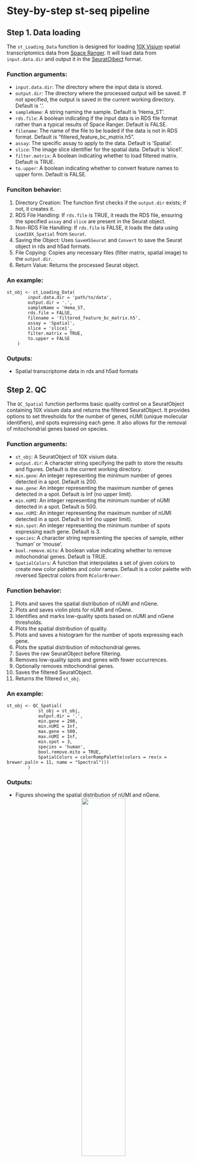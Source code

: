 # Stey-by-step st-seq pipeline

## Step 1. Data loading

The `st_Loading_Data` function is designed for loading [10X Visium](https://www.10xgenomics.com/cn/products/spatial-gene-expression) spatial transcriptomics data from [Space Ranger](https://www.10xgenomics.com/cn/support/software/space-ranger/latest). It will load data from `input.data.dir` and output it in the [SeuratOjbect](https://github.com/satijalab/seurat-object) format.

### Function arguments:
* `input.data.dir`: The directory where the input data is stored.
* `output.dir`: The directory where the processed output will be saved. If not specified, the output is saved in the current working directory. Default is '.'.
* `sampleName`: A string naming the sample. Default is 'Hema_ST'.
* `rds.file`: A boolean indicating if the input data is in RDS file format rather than a typical results of Space Ranger. Default is FALSE.
* `filename`: The name of the file to be loaded if the data is not in RDS format. Default is "filtered_feature_bc_matrix.h5".
* `assay`: The specific assay to apply to the data. Default is 'Spatial'.
* `slice`: The image slice identifier for the spatial data. Default is 'slice1'.
* `filter.matrix`: A boolean indicating whether to load filtered matrix. Default is TRUE.
* `to.upper`: A boolean indicating whether to convert feature names to upper form. Default is FALSE.

### Funciton behavior:

1. Directory Creation: The function first checks if the `output.dir` exists; if not, it creates it.
2. RDS File Handling:
If `rds.file` is TRUE, it reads the RDS file, ensuring the specified `assay` and `slice` are present in the Seurat object.
3. Non-RDS File Handling:
If `rds.file` is FALSE, it loads the data using `Load10X_Spatial` from `Seurat`.
4. Saving the Object:
Uses `SaveH5Seurat` and `Convert` to save the Seurat object in rds and h5ad formats.
5. File Copying:
Copies any necessary files (filter matrix, spatial image) to the `output.dir`.
7. Return Value:
Returns the processed Seurat object.

### An example:

```
st_obj <- st_Loading_Data(
        input.data.dir = 'path/to/data',
        output.dir = '.',
        sampleName = 'Hema_ST,
        rds.file = FALSE,
        filename = 'filtered_feature_bc_matrix.h5',
        assay = 'Spatial',
        slice = 'slice1',
        filter.matrix = TRUE,
        to.upper = FALSE
    )
```

### Outputs:

* Spatial transcriptome data in rds and h5ad formats

## Step 2. QC

The `QC_Spatial` function performs basic quality control on a SeuratObject containing 10X visium data and returns the filtered SeuratObject. It provides options to set thresholds for the number of genes, nUMI (unique molecular identifiers), and spots expressing each gene. It also allows for the removal of mitochondrial genes based on species.

### Function arguments:

* `st_obj`: A SeuratObject of 10X visium data.
* `output.dir`: A character string specifying the path to store the results and figures. Default is the current working directory.
* `min.gene`: An integer representing the minimum number of genes detected in a spot. Default is 200.
* `max.gene`: An integer representing the maximum number of genes detected in a spot. Default is Inf (no upper limit).
* `min.nUMI`: An integer representing the minimum number of nUMI detected in a spot. Default is 500.
* `max.nUMI`: An integer representing the maximum number of nUMI detected in a spot. Default is Inf (no upper limit).
* `min.spot`: An integer representing the minimum number of spots expressing each gene. Default is 3.
* `species`: A character string representing the species of sample, either 'human' or 'mouse'.
* `bool.remove.mito`: A boolean value indicating whether to remove mitochondrial genes. Default is TRUE.
* `SpatialColors`: A function that interpolates a set of given colors to create new color palettes and color ramps. Default is a color palette with reversed Spectral colors from `RColorBrewer`.

### Function behavior:

1. Plots and saves the spatial distribution of nUMI and nGene.
2. Plots and saves violin plots for nUMI and nGene.
3. Identifies and marks low-quality spots based on nUMI and nGene thresholds.
4. Plots the spatial distribution of quality.
5. Plots and saves a histogram for the number of spots expressing each gene.
6. Plots the spatial distribution of mitochondrial genes.
7. Saves the raw SeuratObject before filtering.
8. Removes low-quality spots and genes with fewer occurrences.
9. Optionally removes mitochondrial genes.
10. Saves the filtered SeuratObject.
11. Returns the filtered `st_obj`.

### An example:

```
st_obj <- QC_Spatial(
            st_obj = st_obj,
            output.dir = '.',
            min.gene = 200,
            min.nUMI = Inf,
            max.gene = 500,
            max.nUMI = Inf,
            min.spot = 3,
            species = 'human',
            bool.remove.mito = TRUE,
            SpatialColors = colorRampPalette(colors = rev(x = brewer.pal(n = 11, name = "Spectral")))
        )
```

### Outputs:

* Figures showing the spatial distribution of nUMI and nGene.
<center class="half">
    <img src="./figures/step2/nUMI_spatial.png" width="50%"/>
    <img src="./figures/step2/nGene_spatial.png" width="50%"/>
</center>

* Violin plots of nUMI and nGene.
<center class="half">
    <img src="./figures/step2/nUMI_violin.png" width="50%"/>
    <img src="./figures/step2/nGene_violin.png" width="50%"/>
</center>

* Figures showing the quality.
<center class="half">
    <img src="./figures/step2/quality_spatial.png" width="50%"/>
</center>

* Histograms for the number of spots expressing each gene.
<center class="half">
    <img src="./figures/step2/nSpot_hist.png" width="50%"/>
</center>

* Figures showing the spatial distribution of mitochondrial genes.
<center class="half">
    <img src="./figures/step2/mito_spatial.png" width="50%"/>
</center>

* Raw and filtered SeuratObject.

## Step 3. Clustering

The `st_Clustering` function is designed to perform clustering analysis on spatial transcriptomics data. It integrates several key steps including data normalization, dimensionality reduction, clustering, and visualization. The function saves the results and visualizations to `output.dir`.

### Function arguments:

* `st_obj`: The input spatial transcriptomics seurat object that contains the data to be clustered.
* `output.dir`: The directory where the output files will be saved. Default is the current directory ('.').
* `normalization.method`: The method used for data normalization. Default is 'SCTransform'.
* `npcs`: The number of principal components to use in PCA. Default is 50.
* `pcs.used`: The principal components to use for clustering. Default is the first 10 PCs (1:10).
* `resolution`: The resolution parameter for the clustering algorithm. Default is 0.8.
* `verbose`: A logical flag to print progress messages. Default is FALSE.

### Function behavior:

1. Data Normalization and PCA: Depending on the `normalization.method`, the function either uses `SCTransform` or a standard normalization method followed by scaling and variable feature detection. Performs PCA on the normalized data.
2. Clustering and Dimensionality Reduction: Finds nearest neighbors using the specified principal components (`pcs.used`). Identifies clusters using the specified `resolution`. Performs UMAP and t-SNE for visualization of the clusters.
3. Visualization: Generates spatial, UMAP, and t-SNE plots of the clusters with customized color schemes.
Saves these plots as images in the specified directory.
4. Saving Results: Saves the updated `st_obj` as an RDS file. Exports the metadata of `st_obj` to a CSV file.
5. Return Value: Returns the updated `st_obj` containing the clustering results.

### An example:

```
st_obj <- st_Clustering(
            st_obj = st_obj,
            output.dir = '.',
            normalization.method = 'SCTransform',
            npcs = 50,
            pcs.used = 1:10,
            resolution = 0.8,
            verbose = FALSE
        )
```

### Outputs:

* Figures showing the results of clustering.
<center class="half">
    <img src="./figures/step3/cluster_spatial.png" width="50%"/>
    <img src="./figures/step3/cluster_UMAP.png" width="50%"/>
    <img src="./figures/step3/cluster_tSNE.png" width="50%"/>
</center>

* SeuratObject in rds format.

## Step 4. DEGs

The `st_Find_DEGs` function is designed to identify differentially expressed genes (DEGs) in spatial transcriptomics data. It performs differential expression analysis based on clustering results, visualizes the top markers, and saves the results to `output.dir`.

### Function arguments:

* `st_obj`: The input spatial transcriptomics object containing the data for DEG analysis.
* `output.dir`: The directory where output files will be saved. Default is the current directory ('.').
* `ident.label`: The metadata label used for identifying clusters. Default is `'seurat_clusters'`.
* `only.pos`: A logical flag to include only positive markers. Default is TRUE.
* `min.pct`: The minimum fraction of cells expressing the gene in either cluster. Default is `0.25`.
* `logfc.threshold:` The log fold change threshold for considering a gene differentially expressed. Default is `0.25`.
* `test.use`: The statistical test to use for differential expression analysis. Default is `'wilcox'`.
* `verbose`: A logical flag to print progress messages. Default is FALSE.

### Function behavior:

1. Set Identifiers: Sets the cluster identifiers in the spatial transcriptomics object (`st_obj`) based on the specified `ident.label`.
2. Find Differentially Expressed Genes (DEGs): Performs differential expression analysis using the specified parameters (`only.pos`, `min.pct`, `logfc.threshold`, `test.use`).
3. Top Marker Genes: Selects the top 5 marker genes for each cluster based on the highest average log fold change.
4. Visualization: Generates a dot plot for the top DEGs and saves the plot as an image in the specified directory.
5. Saving Results: Saves the DEG results as a CSV file.
6. Return Value: Returns the data frame containing the identified DEGs.

### An example:

```
st.markers <- st_Find_DEGs(
            st_obj = st_obj,
            output.dir = '.',
            ident.label = 'seurat_clusters',
            only.pos = TRUE,
            min.pct = 0.25,
            logfc.threshold = 0.25,
            test.use = 'wilcox',
            verbose = FALSE
        )
```

### Outputs:

* Dot plots showing markers.
<center class="half">
    <img src="./figures/step4/DEGs_dot.png" width="40%"/>
</center>

* CSV file containing the information of markers.

## Step 5. Spatially variable features

The `st_SpatiallyVariableFeatures` function identifies and visualizes spatially variable features (SVFs) in spatial transcriptomics data. It integrates the identification of spatially variable features using a specified method, saves the results to a directory, and creates visualizations of the top spatially variable features.

### Function arguments:

* `st_obj`: The input spatial transcriptomics object containing the data for analysis.
* `output.dir`: The directory where output files will be saved. Default is the current directory.
* `assay`: The assay to be used for finding spatially variable features. Default is `'SCT'`.
* `selection.method`: The method used for selecting spatially variable features. Default is `'moransi'`.
* `n.top.show`: The number of top spatially variable features to visualize. Default is `10`.
* `n.col`: The number of columns for the visualization grid. Default is `5`.
* `verbose`: A logical flag to print progress messages. Default is `FALSE`.

### Function behavior:

1. Identify Spatially Variable Features: Identifies spatially variable features using the specified method and assay. Suppresses warnings during the process.
2. Save Metadata: Extracts metadata features and saves them as a CSV file in `output.dir`.
3. Visualization: Selects the top `n.top.show` spatially variable features. Generates and saves a spatial feature plot of these features in the specified directory.
4. Return Value: Returns the updated `st_obj` containing the identified spatially variable features.

### An example:

```
st_obj <- st_SpatiallyVariableFeatures(
            st_obj = st_obj,
            output.dir = '.',
            assay = st_obj@active.assay,
            selection.method = 'moransi',
            n.top.show = 10,
            n.col = 5,
            verbose = FALSE
        )
```

### Outputs:

* Figures showing SVFs.
<center class="half">
    <img src="./figures/step5/SpatiallyVariableFeatures.png" width="40%"/>
</center>

* CSV file containing the information of SVFs.

## Step 6. Spatial interaction

The `st_Interaction` function is used to identify and visualize interactions between clusters based on spatial transcriptomics data. It utilizes [Commot](https://github.com/zcang/COMMOT) to analyze spatial interactions, identify pathway activities, and assess the strength and significance of interactions.

### Function arguments:

* `st_data_path`: Path to the spatial transcriptomics data.
* `metadata_path`: Path to the metadata associated with the spatial transcriptomics data.
* `library_id`: Identifier for the spatial transcriptomics library. Default is `'Hema_ST'`.
* `label_key`: Key in the metadata to identify cell clusters. Default is `'seurat_clusters'`.
* `save_path`: The directory where output files will be saved. Default is the current directory.
* `species`: The species of the spatial transcriptomics data. Default is `'human'`.
* `signaling_type`: Type of signaling interactions to consider. Default is `'Secreted Signaling'`.
* `database`: Database to be used for the analysis. Default is `'CellChat'`.
* `min_cell_pct`: Minimum percentage of cells to consider for interaction analysis. Default is `0.05`.
* `dis_thr`: Distance threshold for defining interactions. Default is `500`.
* `n_permutations`: Number of permutations for assessing significance. Default is `100`.
* `pythonPath `: The path to the Python environment containing `Commot` to use for the analysis. Default is '.'.

### Function behavior:

1. `Commot` Analysis: Uses `Commot` to perform interaction analysis, identifying interactions within and between clusters.
2. Visualization: Generates visualizations of pathway interactions and interactions between ligand-receptors (LRs) within and between clusters, and saves them in `save_path`.

### An example:

```
st_Interaction(
            st_data_path = 'path/to/data',
            metadata_path = 'path/to/metadata',
            library_id = 'Hema_ST',
            label_key = 'seurat_clusters',
            save_path = '.',
            species = 'human',
            signaling_type = 'Secreted Signaling',
            database = 'CellChat',
            min_cell_pct = 0.05,
            dis_thr = 500,
            n_permutations = 100,
            pythonPath = 'path/to/python'
        )
```

### Outputs:

* Dot plot showing pathway interaction between and within clusters.
<center class="half">
    <img src="./figures/step6/Pathway_interaction_between_Dotplot.png" width="60%"/>
</center>
<center class="half">
    <img src="./figures/step6/Pathway_interaction_within_Dotplot.png" width="50%"/>
</center>

* Dot plot showing LRs interaction between and within clusters.
<center class="half">
    <img src="./figures/step6/LR_interaction_between_Dotplot.png" width="60%"/>
</center>
<center class="half">
    <img src="./figures/step6/LR_interaction_within_Dotplot.png" width="50%"/>
</center>

* The information of each LR and pathway.

## Step 7. CNV analysis

The `st_CNV` function identifies and visualizes copy number variations (CNVs) in spatial transcriptomics data. It uses [CopyKAT](https://github.com/navinlabcode/copykat) to perform the CNV analysis, saves the results, and generates visual representations of CNV states.

### Function arguments:

* `st_obj`: The input spatial transcriptomics object containing the data for analysis.
* `save_path`: The directory where output files will be saved.
* `assay`: The assay to be used for CNV analysis. Default is `'Spatial'`.
* `LOW.DR`: The lower threshold for the dropout rate in CopyKAT. Default is `0.05`.
* `UP.DR`: The upper threshold for the dropout rate in CopyKAT. Default is `0.1`.
* `win.size`: The window size for the CNV analysis. Default is `25`.
* `distance`: The distance metric to be used for the analysis. Default is `"euclidean"`.
* `genome`: The genome version to be used, 'hg20' or 'mm10'. Default is `"hg20"`.
* `n.cores`: The number of cores to be used for parallel processing. Default is `1`.
* `species`: The species of the spatial transcriptomics data. Default is `'human'`.

### Function behavior:

1. CopyKAT Analysis: Runs `CopyKAT` pipeline to perform CNV analysis using the provided parameters.
2. Saving Results: Saves the CopyKAT results as an RDS file.
3. Plotting: Generates plots of the CNV states and saves them in `save_path`.
4. Updating Metadata: Updates the spatial transcriptomics object with CNV state metadata.
5. Return Value: Returns the updated `st_obj` containing the CNV state information.

### An example:

```
st_obj <- st_CNV(
            st_obj = st_obj,
            save_path = '.',
            assay = 'Spatial',
            LOW.DR = 0.05,
            UP.DR = 0.1,
            win.size = 25,
            distance = "euclidean",
            genome = 'hg20',
            n.cores = 1,
            species = 'human'
        )
```

### Outputs:

* Figures showing the predicted CNV states.
<center class="half">
    <img src="./figures/step7/CNV_Spatial.png" width="50%"/>
</center>

* Figures showing the CNV heatmap.
<center class="half">
    <img src="./figures/step7/CNV_heatmap.png" width="50%"/>
</center>

* rds files of results of copykat.

## Step 8. Deconvolution

The `st_Deconvolution` function aims to perform spatial deconvolution analysis on spatial transcriptomics data to estimate the cell-type composition and abundance in different regions. The function utilizes [cell2location](https://github.com/BayraktarLab/cell2location) to infer cell-type abundance and spatial distributions, allowing for the visualization and interpretation of spatially resolved cell populations within the tissue.

### Function arguments:

* `st.data.dir`: Path to the spatial transcriptomics data.
* `sc.h5ad.dir`: Path to the single-cell RNA-seq data in h5ad format. Default is `NULL`.
* `library_id`: Identifier for the spatial transcriptomics library. Default is `'Hema_ST'`.
* `st_obj`: Spatial transcriptomics object containing the data for analysis. Default is `NULL`.
* `save_path`: The directory where output files will be saved. Default is `NULL`.
* `sc.labels.key`: Key in the single-cell metadata to identify cell clusters. Default is `'seurat_clusters'`.
* `species`: The species of the spatial transcriptomics data. Default is `'mouse'`.
* `sc.max.epoch`: Maximum number of epochs used for single-cell deconvolution. Default is `1000`.
* `st.max.epoch`: Maximum number of epochs used for spatial deconvolution. Default is `10000`.
* `use.gpu`: Logical value indicating whether to use GPU for computation. Default is `FALSE`.
`use.Dataset`: The dataset to be used for analysis, such as `'HematoMap'` or `'LymphNode'`.
* `pythonPath `: The path to the Python environment containing `cell2location` to use for the analysis. Default is '.'.

### Function behavior:

1. Deconvolution Analysis: Performs the spatial deconvolution analysis using the provided spatial transcriptomics and single-cell RNA-seq data.
2. Post-Analysis Processing: Processes the deconvolution results and visualizes the spatial distribution of inferred cell types within the tissue.
3. Returning Results: If a Seurat object is provided, the updated Seurat object with cell type information is returned.

### An example:

```
st_obj <- st_Deconvolution(
            st.data.dir = 'path/to/data',
            library_id = 'Hema_ST',
            sc.h5ad.dir = NULL,
            st_obj = st_obj,
            save_path = '.',
            sc.labels.key = 'seurat_clusters',
            species = 'human',
            sc.max.epoch = 1000,
            st.max.epoch = 10000,
            use.gpu = FALSE,
            use.Dataset = 'LymphNode',
            pythonPath = 'path/to/python'
        )
```

### Outputs:

* Figures showing the predicted abundance of each cell-type.
<center class="half">
    <img src="./figures/step8/Cell2loc_total.png" width="50%"/>
</center>

* The parameters of trained cell2location model.

## Step 9. Cell cycle

The `st_Cell_cycle` function is used to assess the cell cycle phase scores in spatial transcriptomics data. It calculates S phase and G2M phase scores based on the expression of designated cell cycle-related genes and visualizes these scores in spatial and dimensionality-reduced plots.

### Function arguments:

* `st_obj`: The input Seurat object containing the data for analysis.
* `save_path`: The directory where the output images will be saved. Default is the current directory.
* `s.features`: A list of genes associated with the S phase. Default is NULL (using genes from [Seurat](https://satijalab.org/seurat/articles/cell_cycle_vignette.html)).
* `g2m.features`: A list of genes associated with the G2M phase. Default is NULL (using genes from [Seurat](https://satijalab.org/seurat/articles/cell_cycle_vignette.html)).
* `species`: The species of the spatial transcriptomics data. Default is `'human'`.
* `FeatureColors.bi`: A color palette for visualization. Default is a two-color ramp palette.

### Function behavior:

1. Gene Feature Assignment: Assigns S phase and G2M phase gene lists based on the specified species or provided input.
2. Cell Cycle Scoring: Calculates the S phase and G2M phase scores in the data.
3. Spatial Visualization: Generates spatial feature plots to visualize the S phase and G2M phase scores using the specified color palette and saves the plots as images.
4. Dimensionality-Reduced Plot Visualization: If UMAP or tSNE dimensionality reduction is available in the `st_obj`, feature plots of the S phase and G2M phase scores are generated in the reduced space and saved as images.
5. Return Value: Returns the updated `st_obj` containing the cell cycle phase scores.

### An example:

```
st_obj <- st_Cell_cycle(
            st_obj = st_obj,
            save_path = '.',
            s.features = NULL,
            g2m.features = NULL,
            species = 'human',
            FeatureColors.bi = colorRampPalette(colors = rev(x = brewer.pal(n = 11, name = 'RdYlBu')))
        )
```

### Outputs:

* Figures showing S scores.
<center class="half">
    <img src="./figures/step9/S_Score_spatial.png" width="50%"/>
    <img src="./figures/step9/S_Score_UMAP.png" width="50%"/>
    <img src="./figures/step9/S_Score_TSNE.png" width="50%"/>
</center>

* Figures showing S scores.
<center class="half">
    <img src="./figures/step9/G2M_Score_spatial.png" width="50%"/>
    <img src="./figures/step9/G2M_Score_UMAP.png" width="50%"/>
    <img src="./figures/step9/G2M_Score_TSNE.png" width="50%"/>
</center>

## Step 10. Niche analysis

The `st_NicheAnalysis` function is designed to perform niche analysis on spatial transcriptomics data, enabling the exploration of spatial niches or microenvironments within the tissue. The function encompasses co-occurrence analysis, niche clustering, and niche interaction analysis to uncover the spatial relationships and characteristics of different cell populations or features.

### Function arguments:

* `st_obj`: The input SeuratObject containing the spatial transcriptomics data for analysis.
* `features`: A vector of features representing features (for example, cell types from deconvolution) for niche analysis.
* `save_path`: The directory where the analysis results and visualizations will be saved. Default is the current directory.
* `coexistence.method`: The method for co-occurrence analysis, accepting `'correlation'` or `'Wasserstein'`. Default is `'correlation'`.
* `kmeans.n`: The number of clusters for niche clustering. Default is `4`.
* `st_data_path`: A path containing the 'spatial' file and 'filtered_feature_bc_matrix.h5' file, required for niche interaction visualization.
* `slice`: The slice to be used for analysis. Default is `'slice1'`.
* `species`: The species of the sample data. Default is `'mouse'`.
* `pythonPath `: The path to the Python environment containing `Commot` to use for the analysis. Default is '.'.

### Function behavior:

1. Co-occurrence Score Calculation: Calculates the co-occurrence scores between the specified features using the chosen coexistence method ('correlation' or 'Wasserstein').
2. Niche Clustering: Utilizes k-means clustering to identify distinct spatial niches based on the expression profiles of the selected features and visualizes the clustering results.
3. Niche Interaction Visualization: If the `st_data_path` is provided, performs niche interaction visualization using `Commot`, which is based on the provided spatial transcriptomics data and generates visualizations of niche interactions within the tissue.
4. Return Value: Returns the updated `st_obj` with niche analysis results and visualizations.

### An example:

```
tmp <- read.csv('path/to/cell2loc_res.csv',
                row.names = 1)
features <- colnames(tmp)

if(!all(features %in% names(st_obj@meta.data))){
    common.barcodes <- intersect(colnames(st_obj), rownames(tmp))
    tmp <- tmp[common.barcodes, ]
    st_obj <- st_obj[, common.barcodes]
    st_obj <- AddMetaData(st_obj,
                          metadata = tmp)
}

st_obj <- st_NicheAnalysis(
    st_obj,
    features = features,
    save_path = '.',
    coexistence.method = 'correlation',
    kmeans.n = 4,
    st_data_path = 'path/to/data',
    slice = `slice1`,
    species = 'human',
    condaenv = 'path/to/python'
)
```

### Outputs:

* Figures showing the co-existence results.
<center class="half">
    <img src="./figures/step10/Coexistence.png" width="50%"/>
</center>

* Figures showing the spatial distribution of each niche.
<center class="half">
    <img src="./figures/step10/niche_spatial.png" width="50%"/>
</center>

* Figures showing the composition of each niche.
<center class="half">
    <img src="./figures/step10/niche_features.png" width="50%"/>
</center>

* Figures showing the results of interactions using `Commot`.